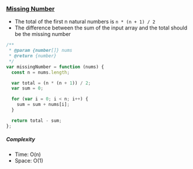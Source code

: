 ### [Missing Number](https://leetcode.com/problems/missing-number/)

- The total of the first n natural numbers is `n * (n + 1) / 2`
- The difference between the sum of the input array and the total should be the missing number

```js copy
/**
 * @param {number[]} nums
 * @return {number}
 */
var missingNumber = function (nums) {
  const n = nums.length;

  var total = (n * (n + 1)) / 2;
  var sum = 0;

  for (var i = 0; i < n; i++) {
    sum = sum + nums[i];
  }

  return total - sum;
};
```

##### Complexity

- Time: O(n)
- Space: O(1)
